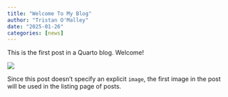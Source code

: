 ```yaml
---
title: "Welcome To My Blog"
author: "Tristan O'Malley"
date: "2025-01-26"
categories: [news]
---
```


This is the first post in a Quarto blog. Welcome!

![](thumbnail.jpg)

Since this post doesn't specify an explicit `image`, the first image in the post will be used in the listing page of posts.
